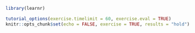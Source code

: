 ```r
library(learnr)

tutorial_options(exercise.timelimit = 60, exercise.eval = TRUE)
knitr::opts_chunk$set(echo = FALSE, exercise = TRUE, results = "hold")
```
